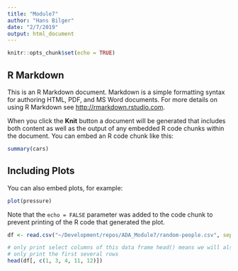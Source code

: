 ```yaml
---
title: "Module7"
author: "Hans Bilger"
date: "2/7/2019"
output: html_document
---
```


```r
knitr::opts_chunk$set(echo = TRUE)
```

## R Markdown

This is an R Markdown document. Markdown is a simple formatting syntax for authoring HTML, PDF, and MS Word documents. For more details on using R Markdown see <http://rmarkdown.rstudio.com>.

When you click the **Knit** button a document will be generated that includes both content as well as the output of any embedded R code chunks within the document. You can embed an R code chunk like this:

```r
summary(cars)
```

## Including Plots

You can also embed plots, for example:

```r
plot(pressure)
```

Note that the `echo = FALSE` parameter was added to the code chunk to prevent printing of the R code that generated the plot.

```r

df <- read.csv("~/Development/repos/ADA_Module7/random-people.csv", sep = ",", header = TRUE, stringsAsFactors = FALSE)

# only print select columns of this data frame head() means we will also
# only print the first several rows
head(df[, c(1, 3, 4, 11, 12)])

```